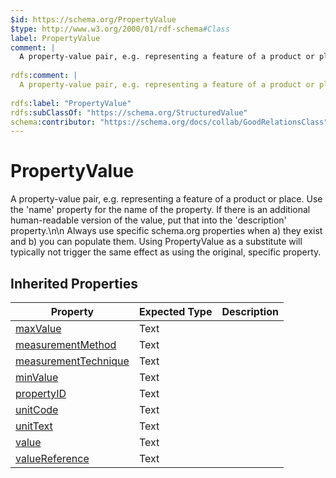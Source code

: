 ```yaml
---
$id: https://schema.org/PropertyValue
$type: http://www.w3.org/2000/01/rdf-schema#Class
label: PropertyValue
comment: |
  A property-value pair, e.g. representing a feature of a product or place. Use the 'name' property for the name of the property. If there is an additional human-readable version of the value, put that into the 'description' property.\n\n Always use specific schema.org properties when a) they exist and b) you can populate them. Using PropertyValue as a substitute will typically not trigger the same effect as using the original, specific property.
      
rdfs:comment: |
  A property-value pair, e.g. representing a feature of a product or place. Use the 'name' property for the name of the property. If there is an additional human-readable version of the value, put that into the 'description' property.\n\n Always use specific schema.org properties when a) they exist and b) you can populate them. Using PropertyValue as a substitute will typically not trigger the same effect as using the original, specific property.
      
rdfs:label: "PropertyValue"
rdfs:subClassOf: "https://schema.org/StructuredValue"
schema:contributor: "https://schema.org/docs/collab/GoodRelationsClass"
---
```


# PropertyValue

A property-value pair, e.g. representing a feature of a product or place. Use the 'name' property for the name of the property. If there is an additional human-readable version of the value, put that into the 'description' property.\n\n Always use specific schema.org properties when a) they exist and b) you can populate them. Using PropertyValue as a substitute will typically not trigger the same effect as using the original, specific property.
    

## Inherited Properties

| Property | Expected Type | Description |
| --- | --- | --- |
| [maxValue](https://schema.org/maxValue) | Text |  |
| [measurementMethod](https://schema.org/measurementMethod) | Text |  |
| [measurementTechnique](https://schema.org/measurementTechnique) | Text |  |
| [minValue](https://schema.org/minValue) | Text |  |
| [propertyID](https://schema.org/propertyID) | Text |  |
| [unitCode](https://schema.org/unitCode) | Text |  |
| [unitText](https://schema.org/unitText) | Text |  |
| [value](https://schema.org/value) | Text |  |
| [valueReference](https://schema.org/valueReference) | Text |  |
